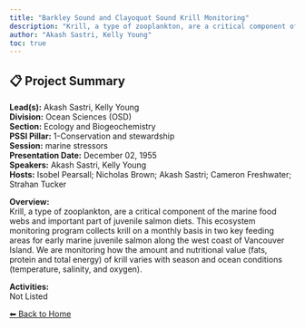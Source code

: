 ```yaml
---
title: "Barkley Sound and Clayoquot Sound Krill Monitoring"
description: "Krill, a type of zooplankton, are a critical component of the marine food webs and important part of juvenile salmon diets. This ecosystem monitoring program collects krill on a monthly basis in two key feeding areas for early marine juvenile salmon along the west coast of Vancouver Island. We are monitoring how the amount and nutritional value (fats, protein and total energy) of krill varies with season and ocean conditions (temperature, salinity, and oxygen)."
author: "Akash Sastri, Kelly Young"
toc: true
---
```


## 📋 Project Summary

**Lead(s):** Akash Sastri, Kelly Young  
**Division:** Ocean Sciences (OSD)  
**Section:** Ecology and Biogeochemistry  
**PSSI Pillar:** 1-Conservation and stewardship  
**Session:** marine stressors  
**Presentation Date:** December 02, 1955  
**Speakers:** Akash Sastri, Kelly Young  
**Hosts:** Isobel Pearsall; Nicholas Brown; Akash Sastri; Cameron Freshwater; Strahan Tucker  

**Overview:**  
Krill, a type of zooplankton, are a critical component of the marine food webs and important part of juvenile salmon diets. This ecosystem monitoring program collects krill on a monthly basis in two key feeding areas for early marine juvenile salmon along the west coast of Vancouver Island. We are monitoring how the amount and nutritional value (fats, protein and total energy) of krill varies with season and ocean conditions (temperature, salinity, and oxygen).   

**Activities:**  
Not Listed

[⬅ Back to Home](../index.qmd)
